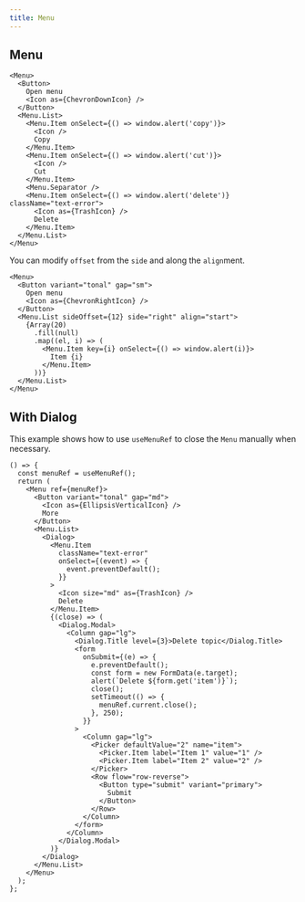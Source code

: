 ```yaml
---
title: Menu
---
```


## Menu

```tsx preview
<Menu>
  <Button>
    Open menu
    <Icon as={ChevronDownIcon} />
  </Button>
  <Menu.List>
    <Menu.Item onSelect={() => window.alert('copy')}>
      <Icon />
      Copy
    </Menu.Item>
    <Menu.Item onSelect={() => window.alert('cut')}>
      <Icon />
      Cut
    </Menu.Item>
    <Menu.Separator />
    <Menu.Item onSelect={() => window.alert('delete')} className="text-error">
      <Icon as={TrashIcon} />
      Delete
    </Menu.Item>
  </Menu.List>
</Menu>
```

You can modify `offset` from the `side` and along the `align`ment.

```tsx preview
<Menu>
  <Button variant="tonal" gap="sm">
    Open menu
    <Icon as={ChevronRightIcon} />
  </Button>
  <Menu.List sideOffset={12} side="right" align="start">
    {Array(20)
      .fill(null)
      .map((el, i) => (
        <Menu.Item key={i} onSelect={() => window.alert(i)}>
          Item {i}
        </Menu.Item>
      ))}
  </Menu.List>
</Menu>
```

## With Dialog

This example shows how to use `useMenuRef` to close the `Menu` manually when necessary.

```tsx preview
() => {
  const menuRef = useMenuRef();
  return (
    <Menu ref={menuRef}>
      <Button variant="tonal" gap="md">
        <Icon as={EllipsisVerticalIcon} />
        More
      </Button>
      <Menu.List>
        <Dialog>
          <Menu.Item
            className="text-error"
            onSelect={(event) => {
              event.preventDefault();
            }}
          >
            <Icon size="md" as={TrashIcon} />
            Delete
          </Menu.Item>
          {(close) => (
            <Dialog.Modal>
              <Column gap="lg">
                <Dialog.Title level={3}>Delete topic</Dialog.Title>
                <form
                  onSubmit={(e) => {
                    e.preventDefault();
                    const form = new FormData(e.target);
                    alert(`Delete ${form.get('item')}`);
                    close();
                    setTimeout(() => {
                      menuRef.current.close();
                    }, 250);
                  }}
                >
                  <Column gap="lg">
                    <Picker defaultValue="2" name="item">
                      <Picker.Item label="Item 1" value="1" />
                      <Picker.Item label="Item 2" value="2" />
                    </Picker>
                    <Row flow="row-reverse">
                      <Button type="submit" variant="primary">
                        Submit
                      </Button>
                    </Row>
                  </Column>
                </form>
              </Column>
            </Dialog.Modal>
          )}
        </Dialog>
      </Menu.List>
    </Menu>
  );
};
```
